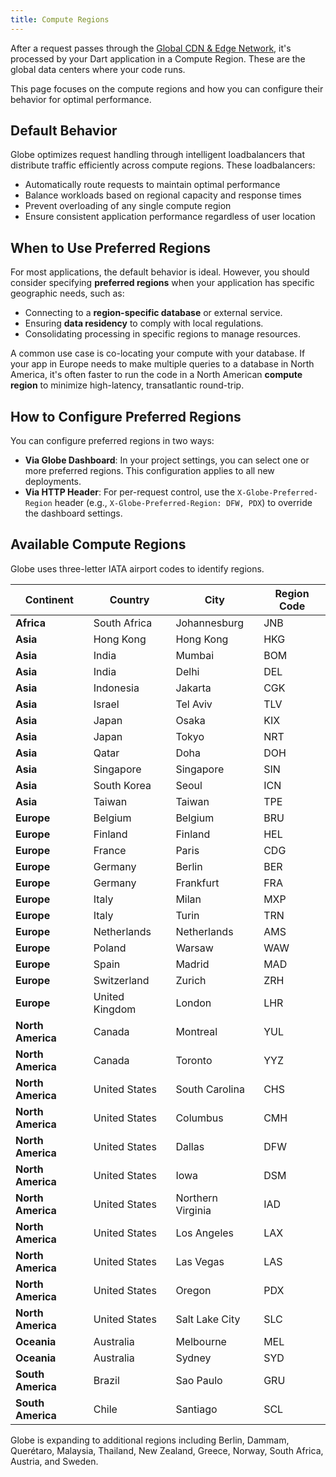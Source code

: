 ```yaml
---
title: Compute Regions
---
```


After a request passes through the [Global CDN & Edge Network](/infrastructure/overview/global-cdn), it's processed by your Dart application in a Compute Region. These are the global data centers where your code runs.

This page focuses on the compute regions and how you can configure their behavior for optimal performance.

## Default Behavior

Globe optimizes request handling through intelligent loadbalancers that distribute traffic efficiently across compute regions. These loadbalancers:

- Automatically route requests to maintain optimal performance
- Balance workloads based on regional capacity and response times
- Prevent overloading of any single compute region
- Ensure consistent application performance regardless of user location

## When to Use Preferred Regions

For most applications, the default behavior is ideal. However, you should consider specifying **preferred regions** when your application has specific geographic needs, such as:

- Connecting to a **region-specific database** or external service.
- Ensuring **data residency** to comply with local regulations.
- Consolidating processing in specific regions to manage resources.

A common use case is co-locating your compute with your database. If your app in Europe needs to make multiple queries to a database in North America, it's often faster to run the code in a North American **compute region** to minimize high-latency, transatlantic round-trip.

## How to Configure Preferred Regions

You can configure preferred regions in two ways:

- **Via Globe Dashboard**: In your project settings, you can select one or more preferred regions. This configuration applies to all new deployments.
- **Via HTTP Header**: For per-request control, use the `X-Globe-Preferred-Region` header (e.g., `X-Globe-Preferred-Region: DFW, PDX`) to override the dashboard settings.

## Available Compute Regions

Globe uses three-letter IATA airport codes to identify regions.

| **Continent**     | **Country**    | **City**          | **Region Code** |
| ----------------- | -------------- | ----------------- | --------------- |
| **Africa**        | South Africa   | Johannesburg      | JNB             |
| **Asia**          | Hong Kong      | Hong Kong         | HKG             |
| **Asia**          | India          | Mumbai            | BOM             |
| **Asia**          | India          | Delhi             | DEL             |
| **Asia**          | Indonesia      | Jakarta           | CGK             |
| **Asia**          | Israel         | Tel Aviv          | TLV             |
| **Asia**          | Japan          | Osaka             | KIX             |
| **Asia**          | Japan          | Tokyo             | NRT             |
| **Asia**          | Qatar          | Doha              | DOH             |
| **Asia**          | Singapore      | Singapore         | SIN             |
| **Asia**          | South Korea    | Seoul             | ICN             |
| **Asia**          | Taiwan         | Taiwan            | TPE             |
| **Europe**        | Belgium        | Belgium           | BRU             |
| **Europe**        | Finland        | Finland           | HEL             |
| **Europe**        | France         | Paris             | CDG             |
| **Europe**        | Germany        | Berlin            | BER             |
| **Europe**        | Germany        | Frankfurt         | FRA             |
| **Europe**        | Italy          | Milan             | MXP             |
| **Europe**        | Italy          | Turin             | TRN             |
| **Europe**        | Netherlands    | Netherlands       | AMS             |
| **Europe**        | Poland         | Warsaw            | WAW             |
| **Europe**        | Spain          | Madrid            | MAD             |
| **Europe**        | Switzerland    | Zurich            | ZRH             |
| **Europe**        | United Kingdom | London            | LHR             |
| **North America** | Canada         | Montreal          | YUL             |
| **North America** | Canada         | Toronto           | YYZ             |
| **North America** | United States  | South Carolina    | CHS             |
| **North America** | United States  | Columbus          | CMH             |
| **North America** | United States  | Dallas            | DFW             |
| **North America** | United States  | Iowa              | DSM             |
| **North America** | United States  | Northern Virginia | IAD             |
| **North America** | United States  | Los Angeles       | LAX             |
| **North America** | United States  | Las Vegas         | LAS             |
| **North America** | United States  | Oregon            | PDX             |
| **North America** | United States  | Salt Lake City    | SLC             |
| **Oceania**       | Australia      | Melbourne         | MEL             |
| **Oceania**       | Australia      | Sydney            | SYD             |
| **South America** | Brazil         | Sao Paulo         | GRU             |
| **South America** | Chile          | Santiago          | SCL             |

<Info>
  Globe is expanding to additional regions including Berlin, Dammam, Querétaro,
  Malaysia, Thailand, New Zealand, Greece, Norway, South Africa, Austria, and
  Sweden.
</Info>
